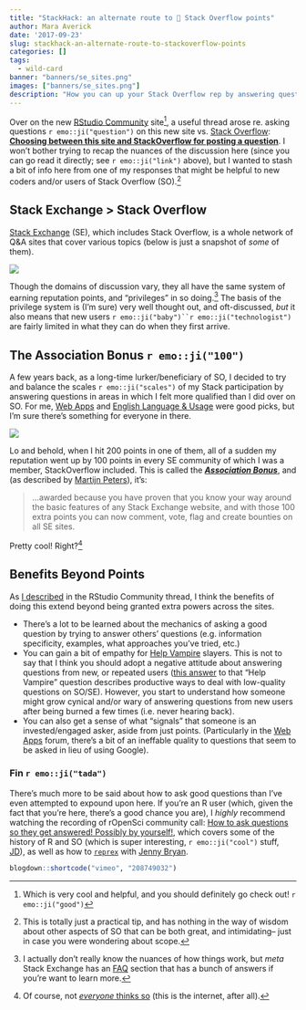 ```yaml
---
title: "StackHack: an alternate route to 💯 Stack Overflow points"
author: Mara Averick
date: '2017-09-23'
slug: stackhack-an-alternate-route-to-stackoverflow-points
categories: []
tags:
  - wild-card
banner: "banners/se_sites.png"
images: ["banners/se_sites.png"]
description: "How you can up your Stack Overflow rep by answering questions for others about almost any topic you can think of. 🎰"
---
```


Over on the new [RStudio Community](https://community.rstudio.com/) site[^gosee], a useful thread arose re. asking questions `r emo::ji("question")` on this new site vs. [Stack Overflow](https://stackoverflow.com/): [**Choosing between this site and StackOverflow for posting a question**](https://community.rstudio.com/t/choosing-between-this-site-and-stackoverflow-for-posting-a-question/1151?u=mara). I won't bother trying to recap the nuances of the discussion here (since you can go read it directly; see `r emo::ji("link")` above), but I wanted to stash a bit of info here from one of my responses that might be helpful to new coders and/or users of Stack Overflow (SO).[^so]

## Stack Exchange > Stack Overflow

[Stack Exchange](https://stackexchange.com/sites#) (SE), which includes Stack Overflow, is a whole network of Q&A sites that cover various topics (below is just a snapshot of _some_ of them).

![](https://i.imgur.com/dZp2BOU.png)

Though the domains of discussion vary, they all have the same system of earning reputation points, and "privileges" in so doing.[^metase] The basis of the privilege system is (I'm sure) very well thought out, and oft-discussed, _but_ it also means that new users `r emo::ji("baby")``r emo::ji("technologist")` are fairly limited in what they can do when they first arrive.

## The Association Bonus `r emo::ji("100")`

A few years back, as a long-time lurker/beneficiary of SO, I decided to try and balance the scales `r emo::ji("scales")` of my Stack participation by answering questions in areas in which I felt more qualified than I did over on SO. For me, [Web Apps](https://webapps.stackexchange.com/) and [English Language & Usage](https://english.stackexchange.com/) were good picks, but I'm sure there's something for everyone in there.

![](https://i.imgur.com/ORwkYOR.png)

Lo and behold, when I hit 200 points in one of them, all of a sudden my reputation went up by 100 points in every SE community  of which I was a member, StackOverflow included. This is called the [**_Association Bonus_**](https://meta.stackexchange.com/a/141649/213022), and (as described by [Martijn Peters](https://meta.stackexchange.com/users/140890/martijn-pieters)), it's:

 >  ...awarded because you have proven that you know your way around the basic features of any Stack Exchange website, and with those 100 extra points you can now comment, vote, flag and create bounties on all SE sites.

Pretty cool! Right?[^notall]

## Benefits Beyond Points

As [I described](https://community.rstudio.com/t/choosing-between-this-site-and-stackoverflow-for-posting-a-question/1151/38?u=mara) in the RStudio Community thread, I think the benefits of doing this extend beyond being granted extra powers across the sites.

 *  There's a lot to be learned about the mechanics of asking a good question by trying to answer others' questions (e.g. information specificity, examples, what approaches you've tried, etc.)
 *  You can gain a bit of empathy for [Help Vampire](https://meta.stackexchange.com/q/19665/213022) slayers. This is not to say that I think you should adopt a negative attitude about answering questions from new, or repeated users ([this answer](https://meta.stackexchange.com/a/19673/213022) to that "Help Vampire" question describes productive ways to deal with low-quality questions on SO/SE). However, you start to understand how someone might grow cynical and/or wary of answering questions from new users after being burned a few times (i.e. never hearing back).
 *  You can also get a sense of what "signals" that someone is an invested/engaged asker, aside from just points. (Particularly in the [Web Apps](https://webapps.stackexchange.com/) forum, there's a bit of an ineffable quality to questions that seem to be asked in lieu of using Google).

### Fin `r emo::ji("tada")`

There's much more to be said about how to ask good questions than I've even attempted to expound upon here. If you're an R user (which, given the fact that you're here, there's a good chance you are), I _highly_ recommend watching the recording of rOpenSci community call: [How to ask questions so they get answered! Possibly by yourself!](https://github.com/ropensci/commcalls/issues/14), which covers some of the history of R and SO (which is super interesting, `r emo::ji("cool")` stuff, [JD](https://twitter.com/cmastication)), as well as how to [`reprex`](http://reprex.tidyverse.org/) with [Jenny Bryan](https://twitter.com/jennybryan).

```r
blogdown::shortcode("vimeo", "208749032")
```


[^gosee]: Which is very cool and helpful, and you should definitely go check out! `r emo::ji("good")`

[^so]: This is totally just a practical tip, and has nothing in the way of wisdom about other aspects of SO that can be both great, and intimidating-- just in case you were wondering about scope.

[^metase]: I actually don't really know the nuances of how things work, but _meta_ Stack Exchange has an [FAQ](https://meta.stackexchange.com/questions/7931/faq-for-stack-exchange-sites) section that has a bunch of answers if you're want to learn more.

[^notall]: Of course, not [_everyone_ thinks so](https://meta.stackexchange.com/questions/56506/award-account-association-bonus-automatically-upon-reaching-200-rep) (this is the internet, after all).
